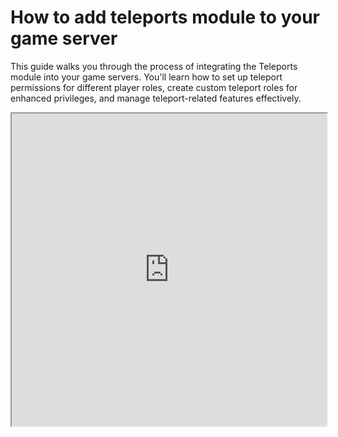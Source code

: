 # How to add teleports module to your game server

This guide walks you through the process of integrating the Teleports module into your game servers. You'll learn how to set up teleport permissions for different player roles, create custom teleport roles for enhanced privileges, and manage teleport-related features effectively.

<iframe
  className="aspect-video w-full"
  src="https://www.youtube.com/embed/QZosT10z7N4"
  allow="accelerometer; autoplay; clipboard-write; encrypted-media; gyroscope; picture-in-picture"
  width="100%"
  height="500px"
  allowFullScreen
/>

## Step 1 Navigate to Game servers

![](https://layerpath-recording-prod.s3-accelerate.amazonaws.com/clyr0pthc0008ju0cpgk6zvy7/clyr4po6b0065l90ch2iwjbq3/clyrki4hl00e8356vnaco8xn0-annotated.png)

## Step 2 Select the game server you want the module to be installed on

![](https://layerpath-recording-prod.s3-accelerate.amazonaws.com/clyr0pthc0008ju0cpgk6zvy7/clyr4po6b0065l90ch2iwjbq3/clyrf44cb002d356vzrgud1i3-annotated.png)

## Step 3 Navigate to Modules of the selected game server

![](https://layerpath-recording-prod.s3-accelerate.amazonaws.com/clyr0pthc0008ju0cpgk6zvy7/clyr4po6b0065l90ch2iwjbq3/clyr6qier0009356vyv6luu30-annotated.png)

## Step 4 Click the install button

![](https://layerpath-recording-prod.s3-accelerate.amazonaws.com/clyr0pthc0008ju0cpgk6zvy7/clyr4po6b0065l90ch2iwjbq3/clyrkmfi000eb356vgb4jcsjl-annotated.png)

## Step 5 This opens the module config

You will see a list of settings that you can configure. You will also find the list of commands that are part of this module. $tplist - Lists all your set locations.

![](https://layerpath-recording-prod.s3-accelerate.amazonaws.com/clyr0pthc0008ju0cpgk6zvy7/clyr4po6b0065l90ch2iwjbq3/clyrfgxmx0030356vcsdn6949-annotated.png)

## Step 6 $teleportwaypoint command

The module will install aliases for this command corresponding to the waypoint names. The $teleportwaypoint command is a base command that won't be used directly. Instead, the module will create custom commands for each waypoint name you set up. This allows players to teleport to specific locations easily.

![](https://layerpath-recording-prod.s3-accelerate.amazonaws.com/clyr0pthc0008ju0cpgk6zvy7/clyr4po6b0065l90ch2iwjbq3/clyrfh0ch0031356veuthxwdw-annotated.png)

## Step 7 Select the amount of currency one teleport command costs

$teleport command teleports you to one of your set locations.

![](https://layerpath-recording-prod.s3-accelerate.amazonaws.com/clyr0pthc0008ju0cpgk6zvy7/clyr4po6b0065l90ch2iwjbq3/clyrkn7bf00ee356vec8w2jac-annotated.png)

## Step 8 $setwaypoint creates a new waypoint

![](https://layerpath-recording-prod.s3-accelerate.amazonaws.com/clyr0pthc0008ju0cpgk6zvy7/clyr4po6b0065l90ch2iwjbq3/clyrfh2zj0032356vxpdnfcao-annotated.png)

## Step 9 $settp sets a location to teleport to

![](https://layerpath-recording-prod.s3-accelerate.amazonaws.com/clyr0pthc0008ju0cpgk6zvy7/clyr4po6b0065l90ch2iwjbq3/clyrfh6ci0033356v20yp6mlv-annotated.png)

## Step 10 $setpublic sets a teleport to be public, allowing other players to teleport to it

![](https://layerpath-recording-prod.s3-accelerate.amazonaws.com/clyr0pthc0008ju0cpgk6zvy7/clyr4po6b0065l90ch2iwjbq3/clyrfflru002w356vejuvlnyy-annotated.png)

## Step 11 $setprivate sets a teleport to be private, only the teleport owner can teleport to it

![](https://layerpath-recording-prod.s3-accelerate.amazonaws.com/clyr0pthc0008ju0cpgk6zvy7/clyr4po6b0065l90ch2iwjbq3/clyrfhf6t0034356v8zo9l6ei-annotated.png)

## Step 12 $listwaypoints lists all waypoints

![](https://layerpath-recording-prod.s3-accelerate.amazonaws.com/clyr0pthc0008ju0cpgk6zvy7/clyr4po6b0065l90ch2iwjbq3/clyrffrkd002y356vehfrrtgl-annotated.png)

## Step 13 $deletewaypoint deletes a waypoint

![](https://layerpath-recording-prod.s3-accelerate.amazonaws.com/clyr0pthc0008ju0cpgk6zvy7/clyr4po6b0065l90ch2iwjbq3/clyrfhzvi0037356vdm1sez5x-annotated.png)

## Step 14 Click Install module button when you are finished with the config

![](https://layerpath-recording-prod.s3-accelerate.amazonaws.com/clyr0pthc0008ju0cpgk6zvy7/clyr4po6b0065l90ch2iwjbq3/clyrkndxi00ef356vjx98hsqg-annotated.png)

## Step 15 Now you need to assign the permission to the right role

Now that you've installed the Teleports module, the next step is to set up the appropriate permissions. Navigate to the "Roles" section in the global navigation to begin assigning teleport-related permissions to player roles.

![](https://layerpath-recording-prod.s3-accelerate.amazonaws.com/clyr0pthc0008ju0cpgk6zvy7/clyr4po6b0065l90ch2iwjbq3/clyrenji3001q356vs5b8uta8-annotated.png)

## Step 16 Now you need to assign the permission to the right role

You can decide to add this permission to the standard Player role, or you can create a new role dedicated for teleports. In this guide, we are going to do both. We will first start with the Player role. The Player role is the role that all players will have when they join your game server.

![](https://layerpath-recording-prod.s3-accelerate.amazonaws.com/clyr0pthc0008ju0cpgk6zvy7/clyr4po6b0065l90ch2iwjbq3/clyrejj8w0011356vg8t94k5p-annotated.png)

## Step 17 Teleports Module Permissions Overview

Create Public Teleports: Allows players to create teleport points accessible to others. Use Teleports: Enables players to use existing teleport points. Manage Waypoints: Permits creating, modifying, and deleting personal or shared waypoints.

To activate a permission:

Toggle the switch to the right (on position). Set a cost in the "Amount" field if desired (leave blank or 0 for free use).

![](https://layerpath-recording-prod.s3-accelerate.amazonaws.com/clyr0pthc0008ju0cpgk6zvy7/clyr4po6b0065l90ch2iwjbq3/clyre55ge000x356vqh7cq87h-annotated.png)

## Step 18 Click Save changes button

![](https://layerpath-recording-prod.s3-accelerate.amazonaws.com/clyr0pthc0008ju0cpgk6zvy7/clyr4po6b0065l90ch2iwjbq3/clyrknird00eg356vsmu74np2-annotated.png)

## Step 19 Add a custom role for Teleports

Creating a dedicated teleport role allows for more flexible permission management. This is useful when you want to give enhanced teleport capabilities to certain players without changing permissions for all users.

![](https://layerpath-recording-prod.s3-accelerate.amazonaws.com/clyr0pthc0008ju0cpgk6zvy7/clyr4po6b0065l90ch2iwjbq3/clyrknlij00eh356v8bmmu32u-annotated.png)

## Step 20 Give your new role a recognizable name

![](https://layerpath-recording-prod.s3-accelerate.amazonaws.com/clyr0pthc0008ju0cpgk6zvy7/clyr4po6b0065l90ch2iwjbq3/clyrew0c9001v356v6qdqb47a-annotated.png)

## Step 21 Configure teleport permissions for the new role

You'll see the same options as in Step 17: Create Public Teleports Use Teleports Manage Waypoints

![](https://layerpath-recording-prod.s3-accelerate.amazonaws.com/clyr0pthc0008ju0cpgk6zvy7/clyr4po6b0065l90ch2iwjbq3/clyreielj0010356vdutepys1-annotated.png)

## Step 22 Go to Players to assign the right role

![](https://layerpath-recording-prod.s3-accelerate.amazonaws.com/clyr0pthc0008ju0cpgk6zvy7/clyr4po6b0065l90ch2iwjbq3/clyrknq0d00ei356vbuve02c5-annotated.png)

## Step 23 Navigate to the player you want to assign the special role to

![](https://layerpath-recording-prod.s3-accelerate.amazonaws.com/clyr0pthc0008ju0cpgk6zvy7/clyr4po6b0065l90ch2iwjbq3/clyrepqj1001u356v5fepto4w-annotated.png)

## Step 24 Click Assign role button

![](https://layerpath-recording-prod.s3-accelerate.amazonaws.com/clyr0pthc0008ju0cpgk6zvy7/clyr4po6b0065l90ch2iwjbq3/clyrf8n5a002e356vmyn5b9ee-annotated.png)

## Step 25 Select the right role

![](https://layerpath-recording-prod.s3-accelerate.amazonaws.com/clyr0pthc0008ju0cpgk6zvy7/clyr4po6b0065l90ch2iwjbq3/clyrknuo400ej356vbbjkv8uh-annotated.png)

## Step 26 Choose extra teleports from the list

![](https://layerpath-recording-prod.s3-accelerate.amazonaws.com/clyr0pthc0008ju0cpgk6zvy7/clyr4po6b0065l90ch2iwjbq3/clyrf8wcs002f356vacwkzk01-annotated.png)

## Step 27 Choose your preferred game server

Choose to activate the teleport role on individual game servers or globally across all servers, allowing flexible permission management based on your game's structure and needs.

![](https://layerpath-recording-prod.s3-accelerate.amazonaws.com/clyr0pthc0008ju0cpgk6zvy7/clyr4po6b0065l90ch2iwjbq3/clyrfj6jk0039356vwo9846tm-annotated.png)

## Step 28 Click Save changes button

You made it to the end!

![](https://layerpath-recording-prod.s3-accelerate.amazonaws.com/clyr0pthc0008ju0cpgk6zvy7/clyr4po6b0065l90ch2iwjbq3/clyrflhpm003a356vkuy7ch54-annotated.png)
